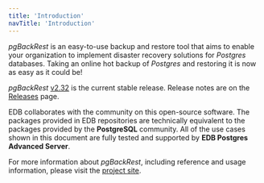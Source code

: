 ```yaml
---
title: 'Introduction'
navTitle: 'Introduction'
---
```



_pgBackRest_ is an easy-to-use backup and restore tool that aims to enable your organization to implement disaster recovery solutions for _Postgres_ databases. Taking an online hot backup of _Postgres_ and restoring it is now as easy as it could be!

_pgBackRest_ [v2.32](https://github.com/pgbackrest/pgbackrest/releases/tag/release/2.32) is the current stable release. Release notes are on the [Releases](http://www.pgbackrest.org/release.html) page.

EDB collaborates with the community on this open-source software. The packages provided in EDB repositories are technically equivalent to the packages provided by the **PostgreSQL** community. All of the use cases shown in this document are fully tested and supported by **EDB Postgres Advanced Server**.

For more information about _pgBackRest_, including reference and usage information, please visit the [project site](http://www.pgbackrest.org).
